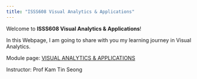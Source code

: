 ```yaml
---
title: "ISSS608 Visual Analytics & Applications"
---
```


Welcome to **ISSS608 Visual Analytics & Applications**!

In this Webpage, I am going to share with you my learning journey in Visual Analytics.

Module page: [VISUAL ANALYTICS & APPLICATIONS](https://isss608-ay2022-23apr.netlify.app/)

Instructor: Prof Kam Tin Seong
